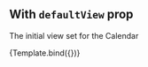 

<Meta title="Core/Default view" component={Calendar} />


## With `defaultView` prop

The initial view set for the Calendar

<Canvas>
  <Story
    name="Default view"
    args={{
      defaultView: Views.WEEK,
      events,
    }}
    parameters={{
      controls: { disable: true },
    }}
  >
    {Template.bind({})}
  </Story>
</Canvas>
